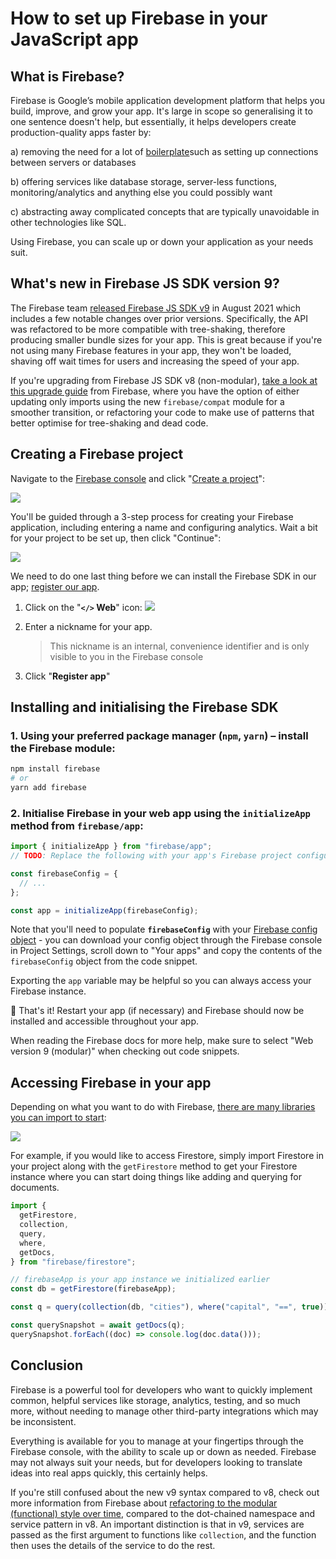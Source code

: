 # How to set up Firebase in your JavaScript app

## What is Firebase?

Firebase is Google’s mobile application development platform that helps you build, improve, and grow your app. It's large in scope so generalising it to one sentence doesn't help, but essentially, it helps developers create production-quality apps faster by:

a) removing the need for a lot of [boilerplate](https://www.freecodecamp.org/news/whats-boilerplate-and-why-do-we-use-it-let-s-check-out-the-coding-style-guide-ac2b6c814ee7/ "boilerplate")such as setting up connections between servers or databases

b) offering services like database storage, server-less functions, monitoring/analytics and anything else you could possibly want

c) abstracting away complicated concepts that are typically unavoidable in other technologies like SQL.

Using Firebase, you can scale up or down your application as your needs suit.

## What's new in Firebase JS SDK version 9?

The Firebase team [released Firebase JS SDK v9](https://firebase.googleblog.com/2021/08/the-new-firebase-js-sdk-now-ga.html "released Firebase JS SDK v9") in August 2021 which includes a few notable changes over prior versions. Specifically, the API was refactored to be more compatible with tree-shaking, therefore producing smaller bundle sizes for your app. This is great because if you're not using many Firebase features in your app, they won't be loaded, shaving off wait times for users and increasing the speed of your app.

If you're upgrading from Firebase JS SDK v8 (non-modular), [take a look at this upgrade guide](https://firebase.google.com/docs/web/modular-upgrade "check out this upgrade guide") from Firebase, where you have the option of either updating only imports using the new `firebase/compat` module for a smoother transition, or refactoring your code to make use of patterns that better optimise for tree-shaking and dead code.

## Creating a Firebase project

Navigate to the [Firebase console](https://console.firebase.google.com/ "Firebase console") and click "[Create a project](https://firebase.google.com/docs/web/setup#create-project "Create a project")":

![](./assets/how-to-set-up-firebase/welcome-to-firebase.png)

You'll be guided through a 3-step process for creating your Firebase application, including entering a name and configuring analytics. Wait a bit for your project to be set up, then click "Continue":

![](./assets/how-to-set-up-firebase/project-is-ready.png)

We need to do one last thing before we can install the Firebase SDK in our app; [register our app](https://firebase.google.com/docs/web/setup#register-app "register our app").

1. Click on the "**`</>` Web**" icon:
   ![](./assets/how-to-set-up-firebase/get-started-adding-firebase-to-app.png)

2. Enter a nickname for your app.

   > This nickname is an internal, convenience identifier and is only visible to you in the Firebase console

3. Click "**Register app**"

## Installing and initialising the Firebase SDK

### 1. Using your preferred package manager (`npm`, `yarn`) – install the Firebase module:

```bash
npm install firebase
# or
yarn add firebase
```

### 2. Initialise Firebase in your web app using the `initializeApp` method from `firebase/app`:

```js
import { initializeApp } from "firebase/app";
// TODO: Replace the following with your app's Firebase project configuration

const firebaseConfig = {
  // ...
};

const app = initializeApp(firebaseConfig);
```

Note that you'll need to populate **`firebaseConfig`** with your [Firebase config object](https://firebase.google.com/docs/web/learn-more#config-object "Firebase config object") - you can download your config object through the Firebase console in Project Settings, scroll down to "Your apps" and copy the contents of the `firebaseConfig` object from the code snippet.

Exporting the `app` variable may be helpful so you can always access your Firebase instance.

🎉 That's it!
Restart your app (if necessary) and Firebase should now be installed and accessible throughout your app.

When reading the Firebase docs for more help, make sure to select "Web version 9 (modular)" when checking out code snippets.

## Accessing Firebase in your app

Depending on what you want to do with Firebase, [there are many libraries you can import to start](https://firebase.google.com/docs/web/learn-more#libraries-nodejs "there are lots of libraries you can import to start"):

![](./assets/how-to-set-up-firebase/libraries-to-import.png)

For example, if you would like to access Firestore, simply import Firestore in your project along with the `getFirestore` method to get your Firestore instance where you can start doing things like adding and querying for documents.

```js
import {
  getFirestore,
  collection,
  query,
  where,
  getDocs,
} from "firebase/firestore";

// firebaseApp is your app instance we initialized earlier
const db = getFirestore(firebaseApp);

const q = query(collection(db, "cities"), where("capital", "==", true));

const querySnapshot = await getDocs(q);
querySnapshot.forEach((doc) => console.log(doc.data()));
```

## Conclusion

Firebase is a powerful tool for developers who want to quickly implement common, helpful services like storage, analytics, testing, and so much more, without needing to manage other third-party integrations which may be inconsistent.

Everything is available for you to manage at your fingertips through the Firebase console, with the ability to scale up or down as needed. Firebase may not always suit your needs, but for developers looking to translate ideas into real apps quickly, this certainly helps.

If you're still confused about the new v9 syntax compared to v8, check out more information from Firebase about [refactoring to the modular (functional) style over time](https://firebase.google.com/docs/web/modular-upgrade#refactor_to_the_modular_style "refactoring to the modular (functional) style over time"), compared to the dot-chained namespace and service pattern in v8. An important distinction is that in v9, services are passed as the first argument to functions like `collection`, and the function then uses the details of the service to do the rest.

<!--[PROPERTIES]
- slug: 'how-to-set-up-firebase'
  title: 'How to set up Firebase in your JavaScript app'
  description: "Simple, innocuous methods which will trip you up when working with numbers in JavaScript"
  image: cover.png
  createdAt: 1644317093000
  location: 'posts/how-to-set-up-firebase.mdx'
  difficulty: Intermediate
  readTimeMins: 5
  author: Nevulo
  labels:
    - programming
    - javascript
    - integrations
-->
